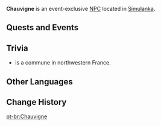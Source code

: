 {{Meta
<!-- Remove this template after adding the missing info -->
|missing_NPC_profile  = yes
}}
{{Character Infobox
|type             = Event NPC
|image            = NPC Chauvigne.png
|realname         = <!-- Optional, if different from in-game name -->
|deceased         = <!-- Past (for deceased prior to events of the game) or free response -->
|region           = Simulanka
|location         = Simulanka
|affiliation      = 
|title            = 

|ancestry         = <!-- Clan/family -->
|father           = 
|mother           = 
|spouse           = 
|sibling          = 
|child            = 
|relative         = 

|voiceEN          = 
|voiceCN          = 
|voiceJP          = 
|voiceKR          = 
}}
'''Chauvigne''' is an event-exclusive [[NPC]] located in [[Simulanka]].
<!--
==Location==
{{subst:#tag:gallery|
NPC Location {{subst:#titleparts:{{subst:PAGENAME}}}}.png{{subst:!}}{{subst:#titleparts:{{subst:PAGENAME}}}}'s location
NPC Location {{subst:#titleparts:{{subst:PAGENAME}}}} Context.png{{subst:!}}Additional context
}}
--><!--
==Profile==
Detailed story/lore information goes here.
''(To be added.)''

===Appearance===
Keep appearance section short and concise. Limit to 2 paragraphs with 3-4 sentences each.
''(To be added.)''
-->
==Quests and Events==
{{Quests and Events}}
<!--
==Idle Quotes==
{{Dialogue Start}}
: {{DIcon|Idle}} {{Tx}}
:: {{A|VO {{subst:#titleparts:{{subst:PAGENAME}}}} 01.ogg}} "{{Tx}}"
{{Dialogue End}}

==Dialogue==
{{Dialogue Start}}
:'''{{subst:#titleparts:{{subst:PAGENAME}}}}:''' 
:{{DIcon}}
{{Dialogue End}}
-->
==Trivia==

* {{W|Chauvigné}} is a commune in northwestern France.

==Other Languages==
{{Other Languages|default_hidden=1
|en      = Chauvigne
|zhs     = 肖维涅
|zhs_rm  = Xiàowéiniè
|zht     = 肖維涅
|zht_rm  = Xiàowéiniè
|ja      = ショヴィニェ
|ko      = 쇼비네
|es      = Chauvigné
|fr      = Chauvigne
|ru      = Шовинье
|th      = Chauvigne
|vi      = Chauvigne
|de      = Chauvigne
|id      = Chauvigne
|pt      = Chauvigne
|tr      = Chauvigne
|it      = Chauvigne
}}

==Change History==
{{Change History|4.8}}
<!--
==References==
{{Reflist}}
-->

[[pt-br:Chauvigne]]